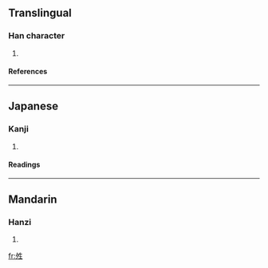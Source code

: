 ==Translingual==
===Han character===
{{Han char|rn=36|rad=夕|as=05|sn=8|four=|canj=弓戈竹手一 (NIHQM)}}
# {{defn|Han|sort=夕05}}
====References====
{{Han ref|kx=0247.010|dkj=05765|dj=0491.020|hdz=20863.060|uh=591D|ud=22813}}
----
==Japanese==
===Kanji===
{{ja-kanji|grade=|rs=夕05}}
# {{defn|Japanese}} 
====Readings====
{{ja-readings|on=[[せい]] (sei), [[じょう]] (jō), [[そう]] (sō), [[しょう]] (shō)|kun=[[はれる]] (hareru)}}
----
==Mandarin==
===Hanzi===
{{cmn-hanzi|pin=[[qíng]] ([[qing2]])|wg=ch'ing<sup>2</sup>}}
# {{defn|Mandarin}}

[[fr:夝]]